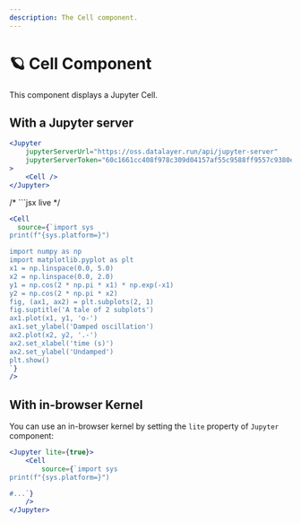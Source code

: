 ```yaml
---
description: The Cell component.
---
```



# 🪐 Cell Component

This component displays a Jupyter Cell.

## With a Jupyter server

<StorybookView story='components-cell--default' />

```jsx
<Jupyter
    jupyterServerUrl="https://oss.datalayer.run/api/jupyter-server"
    jupyterServerToken="60c1661cc408f978c309d04157af55c9588ff9557c9380e4fb50785750703da6"
>
    <Cell />
</Jupyter>
```

/* ```jsx live */
```jsx
<Cell
  source={`import sys
print(f"{sys.platform=}")

import numpy as np
import matplotlib.pyplot as plt
x1 = np.linspace(0.0, 5.0)
x2 = np.linspace(0.0, 2.0)
y1 = np.cos(2 * np.pi * x1) * np.exp(-x1)
y2 = np.cos(2 * np.pi * x2)
fig, (ax1, ax2) = plt.subplots(2, 1)
fig.suptitle('A tale of 2 subplots')
ax1.plot(x1, y1, 'o-')
ax1.set_ylabel('Damped oscillation')
ax2.plot(x2, y2, '.-')
ax2.set_xlabel('time (s)')
ax2.set_ylabel('Undamped')
plt.show()
`}
/>
```

## With in-browser Kernel

You can use an in-browser kernel by setting the `lite` property of `Jupyter` component:

<StorybookView 
    story='components-cell--lite-python'
/>

```jsx
<Jupyter lite={true}>
    <Cell
        source={`import sys
print(f"{sys.platform=}")

#...`}
    />
</Jupyter>
```

